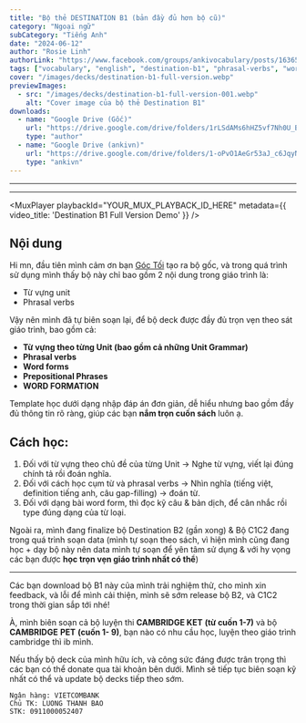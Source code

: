 ```yaml
---
title: "Bộ thẻ DESTINATION B1 (bản đầy đủ hơn bộ cũ)"
category: "Ngoại ngữ"
subCategory: "Tiếng Anh"
date: "2024-06-12"
author: "Rosie Linh"
authorLink: "https://www.facebook.com/groups/ankivocabulary/posts/1636510213775296/"
tags: ["vocabulary", "english", "destination-b1", "phrasal-verbs", "word-formation", "b1"]
cover: "/images/decks/destination-b1-full-version.webp"
previewImages:
  - src: "/images/decks/destination-b1-full-version-001.webp"
    alt: "Cover image của bộ thẻ Destination B1"
downloads:
  - name: "Google Drive (Gốc)"
    url: "https://drive.google.com/drive/folders/1rLSdAMs6hHZ5vf7Nh0U_BLeN20v5Q5am"
    type: "author"
  - name: "Google Drive (ankivn)"
    url: "https://drive.google.com/drive/folders/1-oPvO1AeGr53aJ_c6JqyNFU2fw4adDxx?usp=sharing"
    type: "ankivn"
---
```


---
---

<!-- TODO: Replace with actual Mux playbackId after uploading video to Mux -->
<MuxPlayer
  playbackId="YOUR_MUX_PLAYBACK_ID_HERE"
  metadata={{
    video_title: 'Destination B1 Full Version Demo'
  }}
/>

## Nội dung

Hi mn, đầu tiên mình cảm ơn bạn [Góc Tối](https://www.facebook.com/groups/ankivocabulary/posts/1184858722273783/) tạo ra bộ gốc, và trong quá trình sử dụng mình thấy bộ này chỉ bao gồm 2 nội dung trong giáo trình là:

- Từ vựng unit
- Phrasal verbs

Vậy nên mình đã tự biên soạn lại, để bộ deck được đầy đủ trọn vẹn theo sát giáo trình, bao gồm cả:

- **Từ vựng theo từng Unit (bao gồm cả những Unit Grammar)**
- **Phrasal verbs**
- **Word forms**
- **Prepositional Phrases**
- **WORD FORMATION**

Template học dưới dạng nhập đáp án đơn giản, dễ hiểu nhưng bao gồm đầy đủ thông tin rõ ràng, giúp các bạn **nắm trọn cuốn sách** luôn ạ.

## Cách học:

1. Đối với từ vựng theo chủ đề của từng Unit -> Nghe từ vựng, viết lại đúng chính tả rồi đoán nghĩa.
2. Đối với cách học cụm từ và phrasal verbs -> Nhìn nghĩa (tiếng việt, definition tiếng anh, câu gap-filling) -> đoán từ.
3. Đối với dạng bài word form, thì đọc kỹ câu & bản dịch, để cân nhắc rồi type đúng dạng của từ loại.

Ngoài ra, mình đang finalize bộ Destination B2 (gần xong) & Bộ C1C2 đang trong quá trình soạn data (mình tự soạn theo sách, vì hiện mình cũng đang học + dạy bộ này nên data mình tự soạn để yên tâm sử dụng & với hy vọng các bạn được **học trọn vẹn giáo trình nhất có thể**)

---

Các bạn download bộ B1 này của mình trải nghiệm thử, cho mình xin feedback, và lỗi để mình cải thiện, mình sẽ sớm release bộ B2, và C1C2 trong thời gian sắp tới nhé!

À, mình biên soạn cả bộ luyện thi **CAMBRIDGE KET** **(từ cuốn 1-7)** và bộ **CAMBRIDGE** **PET** **(cuốn 1- 9)**, bạn nào có nhu cầu học, luyện theo giáo trình cambridge thì ib mình.

Nếu thấy bộ deck của mình hữu ích, và công sức đáng được trân trọng thì các bạn có thể donate qua tài khoản bên dưới. Mình sẽ tiếp tục biên soạn kỹ nhất có thể và update bộ decks tiếp theo sớm.

```
Ngân hàng: VIETCOMBANK
Chủ TK: LUONG THANH BAO
STK: 0911000052407
```
